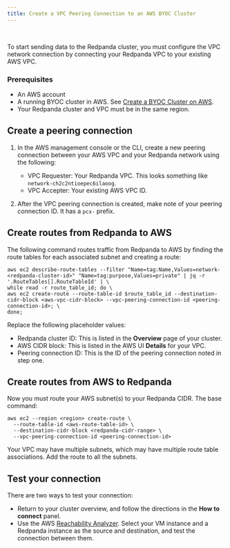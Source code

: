 ```yaml
---
title: Create a VPC Peering Connection to an AWS BYOC Cluster
---
```


<head>
    <meta name="title" content="Create a VPC Peering Connection to an AWS BYOC Cluster | Redpanda Docs"/>
    <meta name="description" content="Use the Redpanda UI and AWS CLI to create a VPC peering connection for a BYOC cluster."/>
    <link rel="canonical" href="https://docs.redpanda.com/docs/deploy/deployment-option/cloud/create-byoc-cluster-gcp/" />
</head><br />


To start sending data to the Redpanda cluster, you must configure the VPC network connection by connecting your Redpanda VPC to your existing AWS VPC.


### Prerequisites

* An AWS account 
* A running BYOC cluster in AWS. See [Create a BYOC Cluster on AWS](create-byoc-cluster-aws.mdx).
* Your Redpanda cluster and VPC must be in the same region.

## Create a peering connection 

1. In the AWS management console or the CLI, create a new peering connection between your AWS VPC and your Redpanda network using the following: 

    * VPC Requester: Your Redpanda VPC. This looks something like `network-ch2c2ntioepec6ilaoog`. 
    * VPC Accepter: Your existing AWS VPC ID.

    

2. After the VPC peering connection is created, make note of your peering connection ID. It has a `pcx-` prefix.

## Create routes from Redpanda to AWS

The following command routes traffic from Redpanda to AWS by finding the route tables for each associated subnet and creating a route: 

```
aws ec2 describe-route-tables --filter "Name=tag:Name,Values=network-<redpanda-cluster-id>" "Name=tag:purpose,Values=private" | jq -r '.RouteTables[].RouteTableId' | \ 
while read -r route_table_id; do \ 
aws ec2 create-route --route-table-id $route_table_id --destination-cidr-block <aws-vpc-cidr-block> --vpc-peering-connection-id <peering-connection-id>; \ 
done;
```

Replace the following placeholder values:

* Redpanda cluster ID: This is listed in the **Overview** page of your cluster. 
* AWS CIDR block: This is listed in the AWS UI **Details** for your VPC. 
* Peering connection ID: This is the ID of the peering connection noted in step one.  

## Create routes from AWS to Redpanda

Now you must route your AWS
subnet(s) to your Redpanda CIDR. The base command: 

```
aws ec2 --region <region> create-route \
  --route-table-id <aws-route-table-id> \
  --destination-cidr-block <redpanda-cidr-range> \
  --vpc-peering-connection-id <peering-connection-id>
```

Your VPC may have multiple subnets, which may have multiple route table associations. Add the route to all the subnets.

## Test your connection 

There are two ways to test your connection: 

* Return to your cluster overview, and follow the directions in the **How to connect** panel. 
* Use the AWS [Reachability Analyzer](https://docs.aws.amazon.com/vpc/latest/reachability/what-is-reachability-analyzer.html). Select your VM instance and a Redpanda instance as the source and destination, and test the connection between them. 